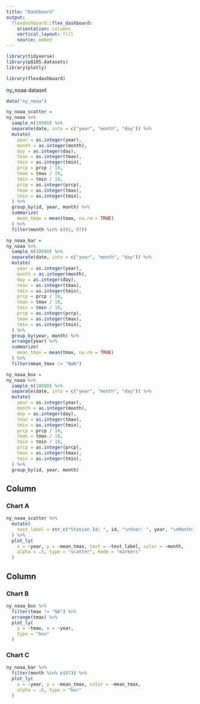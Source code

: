 ```yaml
---
title: "Dashboard"
output: 
  flexdashboard::flex_dashboard:
    orientation: columns
    vertical_layout: fill
    source: embed
---
```


```r
library(tidyverse)
library(p8105.datasets)
library(plotly)

library(flexdashboard)
```

ny_noaa dataset

```r
data("ny_noaa")

ny_noaa_scatter =
ny_noaa %>% 
  sample_n(10000) %>% 
  separate(date, into = c("year", "month", "day")) %>% 
  mutate(
    year = as.integer(year),
    month = as.integer(month),
    day = as.integer(day),
    tmax = as.integer(tmax),
    tmin = as.integer(tmin),
    prcp = prcp / 10,
    tmax = tmax / 10,
    tmin = tmin / 10,
    prcp = as.integer(prcp),
    tmax = as.integer(tmax),
    tmin = as.integer(tmin),
  ) %>% 
  group_by(id, year, month) %>% 
  summarize(
    mean_tmax = mean(tmax, na.rm = TRUE)
  ) %>%
  filter(month %in% c(01, 07))

ny_noaa_bar =
ny_noaa %>% 
  sample_n(10000) %>% 
  separate(date, into = c("year", "month", "day")) %>% 
  mutate(
    year = as.integer(year),
    month = as.integer(month),
    day = as.integer(day),
    tmax = as.integer(tmax),
    tmin = as.integer(tmin),
    prcp = prcp / 10,
    tmax = tmax / 10,
    tmin = tmin / 10,
    prcp = as.integer(prcp),
    tmax = as.integer(tmax),
    tmin = as.integer(tmin),
  ) %>% 
  group_by(year, month) %>%
  arrange(year) %>% 
  summarize(
    mean_tmax = mean(tmax, na.rm = TRUE)
  ) %>% 
  filter(mean_tmax != "NaN")

ny_noaa_box =
ny_noaa %>% 
  sample_n(10000) %>% 
  separate(date, into = c("year", "month", "day")) %>% 
  mutate(
    year = as.integer(year),
    month = as.integer(month),
    day = as.integer(day),
    tmax = as.integer(tmax),
    tmin = as.integer(tmin),
    prcp = prcp / 10,
    tmax = tmax / 10,
    tmin = tmin / 10,
    prcp = as.integer(prcp),
    tmax = as.integer(tmax),
    tmin = as.integer(tmin),
  ) %>% 
  group_by(id, year, month) 
```

Column {data-width=350}
-----------------------------------------------------------------------

### Chart A

```r
ny_noaa_scatter %>% 
  mutate(
    text_label = str_c("Station Id: ", id, "\nYear: ", year, "\nMonth: ", month)
  ) %>% 
  plot_ly(
    x = ~year, y = ~mean_tmax, text = ~text_label, color = ~month,
    alpha = .5, type = "scatter", mode = "markers"
  )
```

Column {data-width=650}
-----------------------------------------------------------------------

### Chart B

```r
ny_noaa_box %>% 
  filter(tmax != "NA") %>%
  arrange(tmax) %>%
  plot_ly(
    y = ~tmax, x = ~year,
    type = "box"
  )
```

### Chart C

```r
ny_noaa_bar %>%
  filter(month %in% c(07)) %>% 
  plot_ly(
    x = ~year, y = ~mean_tmax, color = ~mean_tmax,
    alpha = .6, type = "bar"
  )
```

